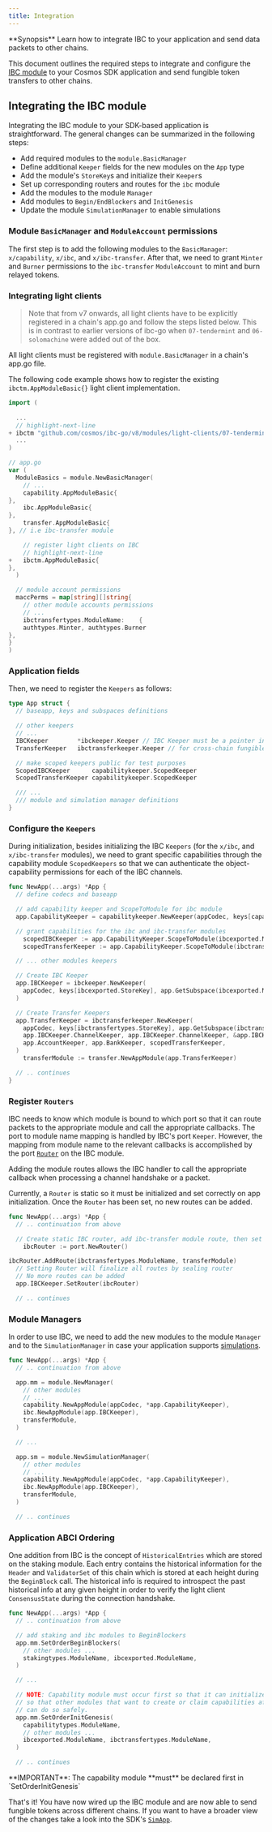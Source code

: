 ```yaml
---
title: Integration
---
```

<Note>
**Synopsis**
Learn how to integrate IBC to your application and send data packets to other chains.
</Note>

This document outlines the required steps to integrate and configure the [IBC
module](https://github.com/cosmos/ibc-go/tree/main/modules/core) to your Cosmos SDK application and
send fungible token transfers to other chains.

## Integrating the IBC module

Integrating the IBC module to your SDK-based application is straightforward. The general changes can be summarized in the following steps:

* Add required modules to the `module.BasicManager`
* Define additional `Keeper` fields for the new modules on the `App` type
* Add the module's `StoreKey`s and initialize their `Keeper`s
* Set up corresponding routers and routes for the `ibc` module
* Add the modules to the module `Manager`
* Add modules to `Begin/EndBlockers` and `InitGenesis`
* Update the module `SimulationManager` to enable simulations

### Module `BasicManager` and `ModuleAccount` permissions

The first step is to add the following modules to the `BasicManager`: `x/capability`, `x/ibc`,
and `x/ibc-transfer`. After that, we need to grant `Minter` and `Burner` permissions to
the `ibc-transfer` `ModuleAccount` to mint and burn relayed tokens.

### Integrating light clients

> Note that from v7 onwards, all light clients have to be explicitly registered in a chain's app.go and follow the steps listed below.
> This is in contrast to earlier versions of ibc-go when `07-tendermint` and `06-solomachine` were added out of the box.

All light clients must be registered with `module.BasicManager` in a chain's app.go file.

The following code example shows how to register the existing `ibctm.AppModuleBasic{}` light client implementation.

```go expandable
import (
    
  ...
  // highlight-next-line
+ ibctm "github.com/cosmos/ibc-go/v8/modules/light-clients/07-tendermint"
  ...
)

// app.go
var (
  ModuleBasics = module.NewBasicManager(
    // ...
    capability.AppModuleBasic{
},
    ibc.AppModuleBasic{
},
    transfer.AppModuleBasic{
}, // i.e ibc-transfer module

    // register light clients on IBC
    // highlight-next-line
+   ibctm.AppModuleBasic{
},
  )

  // module account permissions
  maccPerms = map[string][]string{
    // other module accounts permissions
    // ...
    ibctransfertypes.ModuleName:    {
    authtypes.Minter, authtypes.Burner
},
}
)
```

### Application fields

Then, we need to register the `Keepers` as follows:

```go title="app.go" expandable
type App struct {
  // baseapp, keys and subspaces definitions

  // other keepers
  // ...
  IBCKeeper        *ibckeeper.Keeper // IBC Keeper must be a pointer in the app, so we can SetRouter on it correctly
  TransferKeeper   ibctransferkeeper.Keeper // for cross-chain fungible token transfers

  // make scoped keepers public for test purposes
  ScopedIBCKeeper      capabilitykeeper.ScopedKeeper
  ScopedTransferKeeper capabilitykeeper.ScopedKeeper

  /// ...
  /// module and simulation manager definitions
}
```

### Configure the `Keepers`

During initialization, besides initializing the IBC `Keepers` (for the `x/ibc`, and
`x/ibc-transfer` modules), we need to grant specific capabilities through the capability module
`ScopedKeepers` so that we can authenticate the object-capability permissions for each of the IBC
channels.

```go expandable
func NewApp(...args) *App {
  // define codecs and baseapp

  // add capability keeper and ScopeToModule for ibc module
  app.CapabilityKeeper = capabilitykeeper.NewKeeper(appCodec, keys[capabilitytypes.StoreKey], memKeys[capabilitytypes.MemStoreKey])

  // grant capabilities for the ibc and ibc-transfer modules
    scopedIBCKeeper := app.CapabilityKeeper.ScopeToModule(ibcexported.ModuleName)
    scopedTransferKeeper := app.CapabilityKeeper.ScopeToModule(ibctransfertypes.ModuleName)

  // ... other modules keepers

  // Create IBC Keeper
  app.IBCKeeper = ibckeeper.NewKeeper(
    appCodec, keys[ibcexported.StoreKey], app.GetSubspace(ibcexported.ModuleName), app.StakingKeeper, app.UpgradeKeeper, scopedIBCKeeper,
  )

  // Create Transfer Keepers
  app.TransferKeeper = ibctransferkeeper.NewKeeper(
    appCodec, keys[ibctransfertypes.StoreKey], app.GetSubspace(ibctransfertypes.ModuleName),
    app.IBCKeeper.ChannelKeeper, app.IBCKeeper.ChannelKeeper, &app.IBCKeeper.PortKeeper,
    app.AccountKeeper, app.BankKeeper, scopedTransferKeeper,
  )
    transferModule := transfer.NewAppModule(app.TransferKeeper)

  // .. continues
}
```

### Register `Routers`

IBC needs to know which module is bound to which port so that it can route packets to the
appropriate module and call the appropriate callbacks. The port to module name mapping is handled by
IBC's port `Keeper`. However, the mapping from module name to the relevant callbacks is accomplished
by the port
[`Router`](https://github.com/cosmos/ibc-go/blob/main/modules/core/05-port/types/router.go) on the
IBC module.

Adding the module routes allows the IBC handler to call the appropriate callback when processing a
channel handshake or a packet.

Currently, a `Router` is static so it must be initialized and set correctly on app initialization.
Once the `Router` has been set, no new routes can be added.

```go title="app.go" expandable
func NewApp(...args) *App {
  // .. continuation from above

  // Create static IBC router, add ibc-transfer module route, then set and seal it
    ibcRouter := port.NewRouter()

ibcRouter.AddRoute(ibctransfertypes.ModuleName, transferModule)
  // Setting Router will finalize all routes by sealing router
  // No more routes can be added
  app.IBCKeeper.SetRouter(ibcRouter)

  // .. continues
```

### Module Managers

In order to use IBC, we need to add the new modules to the module `Manager` and to the `SimulationManager` in case your application supports [simulations](https://docs.cosmos.network/main/learn/advanced/simulation).

```go title="app.go" expandable
func NewApp(...args) *App {
  // .. continuation from above

  app.mm = module.NewManager(
    // other modules
    // ...
    capability.NewAppModule(appCodec, *app.CapabilityKeeper),
    ibc.NewAppModule(app.IBCKeeper),
    transferModule,
  )

  // ...

  app.sm = module.NewSimulationManager(
    // other modules
    // ...
    capability.NewAppModule(appCodec, *app.CapabilityKeeper),
    ibc.NewAppModule(app.IBCKeeper),
    transferModule,
  )

  // .. continues
```

### Application ABCI Ordering

One addition from IBC is the concept of `HistoricalEntries` which are stored on the staking module.
Each entry contains the historical information for the `Header` and `ValidatorSet` of this chain which is stored
at each height during the `BeginBlock` call. The historical info is required to introspect the
past historical info at any given height in order to verify the light client `ConsensusState` during the
connection handshake.

```go title="app.go" expandable
func NewApp(...args) *App {
  // .. continuation from above

  // add staking and ibc modules to BeginBlockers
  app.mm.SetOrderBeginBlockers(
    // other modules ...
    stakingtypes.ModuleName, ibcexported.ModuleName,
  )

  // ...

  // NOTE: Capability module must occur first so that it can initialize any capabilities
  // so that other modules that want to create or claim capabilities afterwards in InitChain
  // can do so safely.
  app.mm.SetOrderInitGenesis(
    capabilitytypes.ModuleName,
    // other modules ...
    ibcexported.ModuleName, ibctransfertypes.ModuleName,
  )

  // .. continues
```

<Warning>
**IMPORTANT**: The capability module **must** be declared first in `SetOrderInitGenesis`
</Warning>

That's it! You have now wired up the IBC module and are now able to send fungible tokens across
different chains. If you want to have a broader view of the changes take a look into the SDK's
[`SimApp`](https://github.com/cosmos/ibc-go/blob/main/testing/simapp/app.go).
